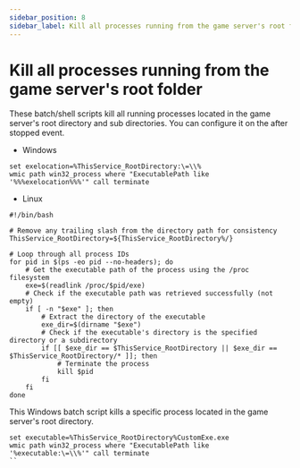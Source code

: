 ```yaml
---
sidebar_position: 8
sidebar_label: Kill all processes running from the game server's root folder
---
```


# Kill all processes running from the game server's root folder

These batch/shell scripts kill all running processes located in the game server's root directory and sub directories. You can configure it on the after stopped event.

* Windows
```
set exelocation=%ThisService_RootDirectory:\=\\%
wmic path win32_process where "ExecutablePath like '%%%exelocation%%%'" call terminate
```

* Linux
```
#!/bin/bash

# Remove any trailing slash from the directory path for consistency
ThisService_RootDirectory=${ThisService_RootDirectory%/}

# Loop through all process IDs
for pid in $(ps -eo pid --no-headers); do
    # Get the executable path of the process using the /proc filesystem
    exe=$(readlink /proc/$pid/exe)
    # Check if the executable path was retrieved successfully (not empty)
    if [ -n "$exe" ]; then
        # Extract the directory of the executable
        exe_dir=$(dirname "$exe")
        # Check if the executable's directory is the specified directory or a subdirectory
        if [[ $exe_dir == $ThisService_RootDirectory || $exe_dir == $ThisService_RootDirectory/* ]]; then
            # Terminate the process
            kill $pid
        fi
    fi
done
```

This Windows batch script kills a specific process located in the game server's root directory.

```
set executable=%ThisService_RootDirectory%CustomExe.exe
wmic path win32_process where "ExecutablePath like '%executable:\=\\%'" call terminate
``
